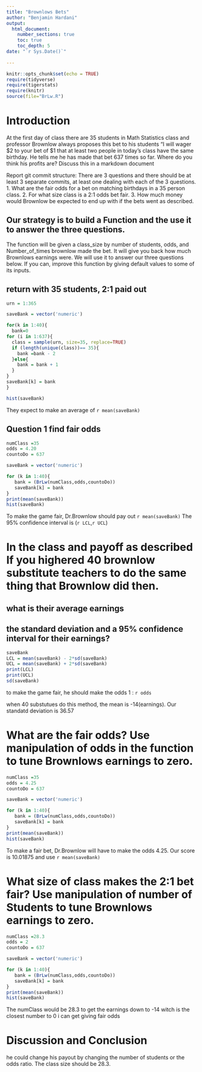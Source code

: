 ```yaml
---
title: "Brownlows Bets"
author: "Benjamin Hardani"
output: 
  html_document:
    number_sections: true
    toc: true
    toc_depth: 5
date: "`r Sys.Date()`"    
    
---
```

```r
knitr::opts_chunk$set(echo = TRUE)
require(tidyverse)
require(tigerstats)
require(knitr)
source(file="BrLw.R")
```


<!-- We recommend you use git branches -- create a separate branch for each major section i.e. Introduction, Methods, Results, Inferential Results, and Discussion and Conclusions - leave the YAML block untouched until the final merge where you put in your own name !-->

# Introduction

<!--In this section you explain what you are trying to show.  Where did the data come from?  What is the research or other question you are trying to answer?!-->

 At the first day of class there are 35 students in Math Statistics class and professor Brownlow always proposes this bet to his students "I will wager $2 to your bet of $1 that at least two people in today's class have  the same birthday.  He tells me he has made that bet 637 times so far. Where do you think his profits are? Discuss this in a markdown document
 
Report git commit structure:
There are 3 questions and there should be at least 3 separate commits, at least one dealing with each of the 3 questions.
1. What are the fair odds for a bet on matching birthdays in a 35 person class.
2. For what size class is a 2:1 odds bet fair.
3. How much money would Brownlow be expected to end up with if the bets went as described.

## Our strategy is to build a Function and the use it to answer the three questions. 

The function will be given a class_size by number of students, odds, and Number_of_times brownlow made the bet.  It will give you back how much Brownlows earnings were. We will use it to answer our three questions below. If you can, improve this function by giving default values to some of its inputs. 

## return with 35 students, 2:1 paid out

```r
urn = 1:365

saveBank = vector('numeric')

for(k in 1:40){
  bank=0
for (i in 1:637){
  class = sample(urn, size=35, replace=TRUE)
  if (length(unique(class))== 35){
    bank =bank - 2
  }else{
    bank = bank + 1
  }
}
saveBank[k] = bank
}

hist(saveBank)
```
They expect to make an average of `r mean(saveBank)`

## Question 1 find fair odds

```r
numClass =35
odds = 4.20
countoDo = 637

saveBank = vector('numeric')

for (k in 1:40){
   bank = (BrLw(numClass,odds,countoDo))
   saveBank[k] = bank
}
print(mean(saveBank))
hist(saveBank)
```

To make the game fair, Dr.Brownlow should pay out `r mean(saveBank)` The 95% confidence interval is (`r LCL`,`r UCL`)

# In the class and payoff as described  If you highered 40 brownlow substitute teachers to do the same thing that Brownlow did then.
## what is their average earnings
## the standard deviation and a 95% confidence interval for their earnings?
  
```r
saveBank
LCL = mean(saveBank) - 2*sd(saveBank)
UCL = mean(saveBank) + 2*sd(saveBank)
print(LCL)
print(UCL)
sd(saveBank)
```
  to make the game fair, he should make the odds 1 : `r odds`
  
<!--Explain and display your method of coming up with a 95% confidence interval of  professor Brownlows winnings (or losings)-->

when 40 substutues do this method, the mean is -14(earnings). Our standatd deviation is 36.57

# What are the fair odds? Use manipulation of odds in the function to tune Brownlows earnings to zero. 

```r
numClass =35
odds = 4.25
countoDo = 637

saveBank = vector('numeric')

for (k in 1:40){
   bank = (BrLw(numClass,odds,countoDo))
   saveBank[k] = bank
}
print(mean(saveBank))
hist(saveBank)
```

<!--Decide on your methods:  In this section explain the approach you will take to attack the issue --- how will you decide on a likely estimate of professor Brownlow's earnings or losses after 637 bets. Also explain how you construct a 95% confidence interval about your estimate of his winnings !-->

To make a fair bet, Dr.Brownlow will have to make the odds 4.25. Our score is 10.01875 and use `r mean(saveBank)`


# What size of class makes the 2:1 bet fair?  Use manipulation of number of Students to tune Brownlows earnings to zero.

```r
numClass =28.3
odds = 2
countoDo = 637

saveBank = vector('numeric')

for (k in 1:40){
   bank = (BrLw(numClass,odds,countoDo))
   saveBank[k] = bank
}
print(mean(saveBank))
hist(saveBank)
```

<!--Explain and display the results of your method of coming up with the estimate of professor Brownlows betting profits!-->

The numClass would be 28.3 to get the earnings down to -14 witch is the closest number to 0 i can get giving fair odds




# Discussion and Conclusion

<!--Discussion and conclusion here.  If professor Brownlow is consistantly making or losing money how could he change his payout so that his profits center on zero?  Also discuss what size his class should be in order to have his current scheme balance at zero profit.!-->

he could change his payout by changing the number of students or the odds ratio. The class size should be 28.3.